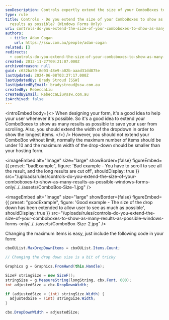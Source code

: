 ```yaml
---
seoDescription: Controls expertly extend the size of your ComboBoxes to show as many results as possible, optimizing user experience while maintaining a balance between display and form space.
type: rule
title: Controls - Do you extend the size of your ComboBoxes to show as many
  results as possible? (Windows Forms Only)
uri: controls-do-you-extend-the-size-of-your-comboboxes-to-show-as-many-results-as-possible-windows-forms-only
authors:
  - title: Adam Cogan
    url: https://ssw.com.au/people/adam-cogan
related: []
redirects:
  - controls-do-you-extend-the-size-of-your-comboboxes-to-show-as-many-results-as-possible-(windows-forms-only)
created: 2012-11-27T09:21:07.000Z
archivedreason: null
guid: c632ba59-8d03-48e9-a02b-aaad31dd875e
lastUpdated: 2024-06-08T03:27:17.000Z
lastUpdatedBy: Brady Stroud [SSW]
lastUpdatedByEmail: bradystroud@ssw.com.au
createdBy: RebeccaLiu
createdByEmail: RebeccaLiu@ssw.com.au
isArchived: false
---
```


<introEmbed
  body={<>
When designing your form, it's a good idea to help your user whenever it's possible. So it's a good idea to extend your ComboBoxes to show as many results as possible to save your user from scrolling. Also, you should extend the width of the dropdown in order to show the longest items.
  </>}
/>
However, you should not extend your ComboBox without limit, normally the maximum number of items should be under 10 and the maximum width of the drop-down should be smaller than your hosting form.

<imageEmbed
  alt="Image"
  size="large"
  showBorder={false}
  figureEmbed={{
    preset: "badExample",
    figure: 'Bad example - You have to scroll to see all the result, and the long results are cut off',
    shouldDisplay: true
  }}
  src="/uploads/rules/controls-do-you-extend-the-size-of-your-comboboxes-to-show-as-many-results-as-possible-windows-forms-only/../../assets/ComboBox-Size-1.jpg"
/>

<imageEmbed
  alt="Image"
  size="large"
  showBorder={false}
  figureEmbed={{
    preset: "goodExample",
    figure: 'Good example - The size of the drop down has been extended to allow user to see as much as possible',
    shouldDisplay: true
  }}
  src="/uploads/rules/controls-do-you-extend-the-size-of-your-comboboxes-to-show-as-many-results-as-possible-windows-forms-only/../../assets/ComboBox-Size-2.jpg"
/>

Changing the maximum items is easy, just include the following code in your form:

```cs
cbxOUList.MaxDropDownItems = cbxOUList.Items.Count;

// Changing the drop down size is a bit of tricky

Graphics g = Graphics.FromHwnd(this.Handle);

SizeF stringSize = new SizeF();
stringSize = g.MeasureString(longString, cbx.Font, 600);
int adjustedSize = cbx.DropDownWidth;

if (adjustedSize < (int) stringSize.Width) {
  adjustedSize = (int) stringSize.Width;
}

cbx.DropDownWidth = adjustedSize;
```
